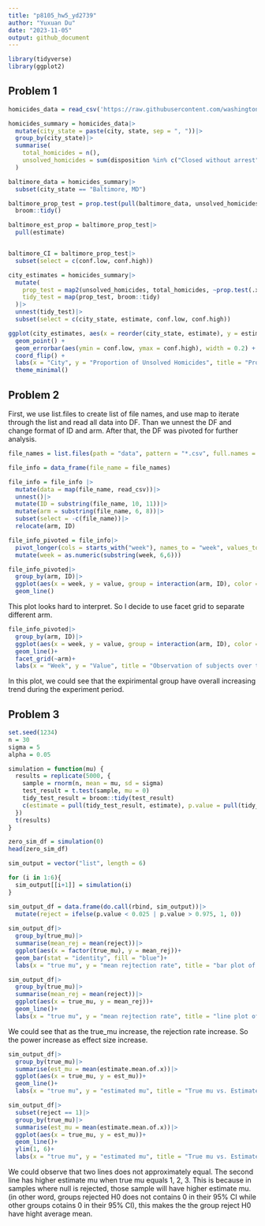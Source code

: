 ```yaml
---
title: "p8105_hw5_yd2739"
author: "Yuxuan Du"
date: "2023-11-05"
output: github_document
---
```


```r
library(tidyverse)
library(ggplot2)
```

## Problem 1
```r
homicides_data = read_csv('https://raw.githubusercontent.com/washingtonpost/data-homicides/master/homicide-data.csv')

homicides_summary = homicides_data|>
  mutate(city_state = paste(city, state, sep = ", "))|>
  group_by(city_state)|>
  summarise(
    total_homicides = n(),
    unsolved_homicides = sum(disposition %in% c("Closed without arrest", "Open/No arrest"))
  )
```

```r
baltimore_data = homicides_summary|>
  subset(city_state == "Baltimore, MD")

baltimore_prop_test = prop.test(pull(baltimore_data, unsolved_homicides), pull(baltimore_data, total_homicides))|>
  broom::tidy()

baltimore_est_prop = baltimore_prop_test|>
  pull(estimate)


baltimore_CI = baltimore_prop_test|>
  subset(select = c(conf.low, conf.high))
```

```r
city_estimates = homicides_summary|>
  mutate(
    prop_test = map2(unsolved_homicides, total_homicides, ~prop.test(.x, .y)),
    tidy_test = map(prop_test, broom::tidy)
  )|>
  unnest(tidy_test)|>
  subset(select = c(city_state, estimate, conf.low, conf.high))

ggplot(city_estimates, aes(x = reorder(city_state, estimate), y = estimate)) +
  geom_point() +
  geom_errorbar(aes(ymin = conf.low, ymax = conf.high), width = 0.2) +
  coord_flip() +
  labs(x = "City", y = "Proportion of Unsolved Homicides", title = "Proportion of Unsolved Homicides by City") +
  theme_minimal()
```

## Problem 2

First, we use list.files to create list of file names, and use map to iterate through the list and read all data into DF. Than we unnest the DF and change format of ID and arm. After that, the DF was pivoted for further analysis. 
```r
file_names = list.files(path = "data", pattern = "*.csv", full.names = TRUE)

file_info = data_frame(file_name = file_names)

file_info = file_info |>
  mutate(data = map(file_name, read_csv))|>
  unnest()|>
  mutate(ID = substring(file_name, 10, 11))|>
  mutate(arm = substring(file_name, 6, 8))|>
  subset(select = -c(file_name))|>
  relocate(arm, ID)

file_info_pivoted = file_info|>
  pivot_longer(cols = starts_with("week"), names_to = "week", values_to = "value")|>
  mutate(week = as.numeric(substring(week, 6,6)))
```

```r
file_info_pivoted|>
  group_by(arm, ID)|>
  ggplot(aes(x = week, y = value, group = interaction(arm, ID), color = arm))+
  geom_line()
```
This plot looks hard to interpret. So I decide to use facet grid to separate different arm. 

```r
file_info_pivoted|>
  group_by(arm, ID)|>
  ggplot(aes(x = week, y = value, group = interaction(arm, ID), color = arm))+
  geom_line()+
  facet_grid(~arm)+
  labs(x = "Week", y = "Value", title = "Observation of subjects over time")
```

In this plot, we could see that the expirimental group have overall increasing trend during the experiment period. 

## Problem 3
```r
set.seed(1234)
n = 30
sigma = 5
alpha = 0.05

simulation = function(mu) {
  results = replicate(5000, {
    sample = rnorm(n, mean = mu, sd = sigma)
    test_result = t.test(sample, mu = 0)
    tidy_test_result = broom::tidy(test_result)
    c(estimate = pull(tidy_test_result, estimate), p.value = pull(tidy_test_result, p.value), true_mu = mu)
  })
  t(results)
}

zero_sim_df = simulation(0)
head(zero_sim_df)
```

```r
sim_output = vector("list", length = 6)

for (i in 1:6){
  sim_output[[i+1]] = simulation(i)
}
```

```r
sim_output_df = data.frame(do.call(rbind, sim_output))|>
  mutate(reject = ifelse(p.value < 0.025 | p.value > 0.975, 1, 0))
 
sim_output_df|>
  group_by(true_mu)|>
  summarise(mean_rej = mean(reject))|>
  ggplot(aes(x = factor(true_mu), y = mean_rej))+
  geom_bar(stat = "identity", fill = "blue")+
  labs(x = "true mu", y = "mean rejtection rate", title = "bar plot of change of rejection rate when true mu change")

sim_output_df|>
  group_by(true_mu)|>
  summarise(mean_rej = mean(reject))|>
  ggplot(aes(x = true_mu, y = mean_rej))+
  geom_line()+
  labs(x = "true mu", y = "mean rejtection rate", title = "line plot of change of rejection rate when true mu change")
```
We could see that as the true_mu increase, the rejection rate increase. So the power increase as effect size increase. 

```r
sim_output_df|>
  group_by(true_mu)|>
  summarise(est_mu = mean(estimate.mean.of.x))|>
  ggplot(aes(x = true_mu, y = est_mu))+
  geom_line()+
  labs(x = "true mu", y = "estimated mu", title = "True mu vs. Estimated mu")
```

```r
sim_output_df|>
  subset(reject == 1)|>
  group_by(true_mu)|>
  summarise(est_mu = mean(estimate.mean.of.x))|>
  ggplot(aes(x = true_mu, y = est_mu))+
  geom_line()+
  ylim(1, 6)+
  labs(x = "true mu", y = "estimated mu", title = "True mu vs. Estimated mu in groups where null hypothesis was rejected")
```
We could observe that two lines does not approximately equal. The second line has higher estimate mu when true mu equals 1, 2, 3. This is because in samples where null is rejected, those sample will have higher estimate mu. (in other word, groups rejected H0 does not contains 0 in their 95% CI while other groups cotains 0 in their 95% CI), this makes the the group reject H0 have hight average mean. 